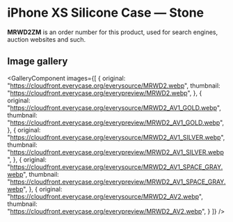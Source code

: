 
# iPhone XS Silicone Case — Stone

<Callout type='info' emoji='👉🏻'>**MRWD2ZM** is an order number for this product, used for search engines, auction websites and such.</Callout>

## Image gallery

<GalleryComponent
    images={[
      {
        original: "https://cloudfront.everycase.org/everysource/MRWD2.webp",
        thumbnail: "https://cloudfront.everycase.org/everypreview/MRWD2.webp",
      },
      {
        original: "https://cloudfront.everycase.org/everysource/MRWD2_AV1_GOLD.webp",
        thumbnail: "https://cloudfront.everycase.org/everypreview/MRWD2_AV1_GOLD.webp",
      },
      {
        original: "https://cloudfront.everycase.org/everysource/MRWD2_AV1_SILVER.webp",
        thumbnail: "https://cloudfront.everycase.org/everypreview/MRWD2_AV1_SILVER.webp",
      },
      {
        original: "https://cloudfront.everycase.org/everysource/MRWD2_AV1_SPACE_GRAY.webp",
        thumbnail: "https://cloudfront.everycase.org/everypreview/MRWD2_AV1_SPACE_GRAY.webp",
      },
      {
        original: "https://cloudfront.everycase.org/everysource/MRWD2_AV2.webp",
        thumbnail: "https://cloudfront.everycase.org/everypreview/MRWD2_AV2.webp",
      }
    ]}
  />
